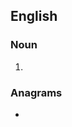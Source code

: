 {{also|éluants}}
==English==

===Noun===
{{head|en|noun form}}

# {{plural of|en|eluant}}

===Anagrams===
* {{anagrams|en|a=aelnstu|lunates|unstale|unsteal}}